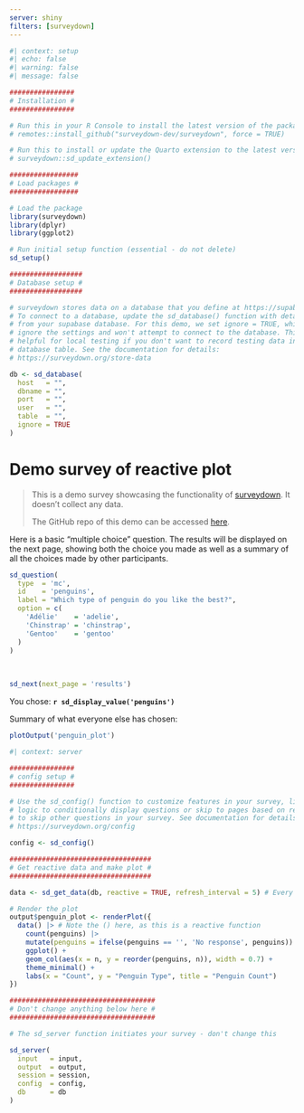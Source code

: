 ```yaml
---
server: shiny
filters: [surveydown]
---
```


```r
#| context: setup
#| echo: false
#| warning: false
#| message: false

################
# Installation #
################

# Run this in your R Console to install the latest version of the package:
# remotes::install_github("surveydown-dev/surveydown", force = TRUE)

# Run this to install or update the Quarto extension to the latest version:
# surveydown::sd_update_extension()

#################
# Load packages #
#################

# Load the package
library(surveydown)
library(dplyr)
library(ggplot2)

# Run initial setup function (essential - do not delete)
sd_setup()

##################
# Database setup #
##################

# surveydown stores data on a database that you define at https://supabase.com/
# To connect to a database, update the sd_database() function with details
# from your supabase database. For this demo, we set ignore = TRUE, which will
# ignore the settings and won't attempt to connect to the database. This is
# helpful for local testing if you don't want to record testing data in the
# database table. See the documentation for details:
# https://surveydown.org/store-data

db <- sd_database(
  host   = "",
  dbname = "",
  port   = "",
  user   = "",
  table  = "",
  ignore = TRUE
)
```

::: {#welcome .sd-page}

# Demo survey of reactive plot

> This is a demo survey showcasing the functionality of <a href="https://surveydown.org" target="_blank">surveydown</a>. It doesn't collect any data.
>
> The GitHub repo of this demo can be accessed <a href="https://github.com/surveydown-dev/demo-reactive-plot" target="_blank">here</a>.

Here is a basic "multiple choice" question. The results will be displayed on the next page, showing both the choice you made as well as a summary of all the choices made by other participants.

```r
sd_question(
  type  = 'mc',
  id    = 'penguins',
  label = "Which type of penguin do you like the best?",
  option = c(
    'Adélie'    = 'adelie',
    'Chinstrap' = 'chinstrap',
    'Gentoo'    = 'gentoo'
  )
)
```

<br>

```r
sd_next(next_page = 'results')
```

:::

::: {#results .sd-page}

You chose: **`r sd_display_value('penguins')`**

Summary of what everyone else has chosen:

```r
plotOutput('penguin_plot')
```

:::

```r
#| context: server

################
# config setup #
################

# Use the sd_config() function to customize features in your survey, like
# logic to conditionally display questions or skip to pages based on responses
# to skip other questions in your survey. See documentation for details at
# https://surveydown.org/config

config <- sd_config()

###################################
# Get reactive data and make plot #
###################################

data <- sd_get_data(db, reactive = TRUE, refresh_interval = 5) # Every 5 sec

# Render the plot
output$penguin_plot <- renderPlot({
  data() |> # Note the () here, as this is a reactive function
    count(penguins) |>
    mutate(penguins = ifelse(penguins == '', 'No response', penguins)) |>
    ggplot() +
    geom_col(aes(x = n, y = reorder(penguins, n)), width = 0.7) +
    theme_minimal() +
    labs(x = "Count", y = "Penguin Type", title = "Penguin Count")
})

####################################
# Don't change anything below here #
####################################

# The sd_server function initiates your survey - don't change this

sd_server(
  input   = input,
  output  = output,
  session = session,
  config  = config,
  db      = db
)
```
